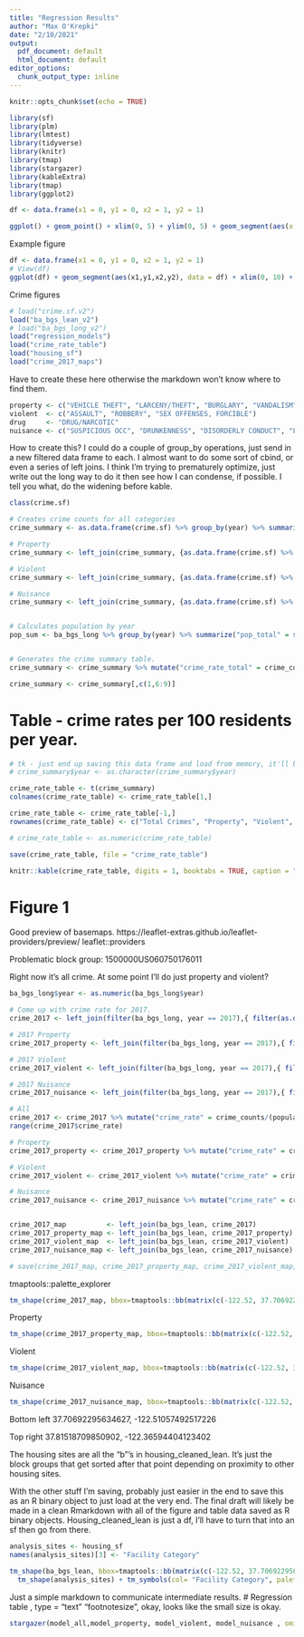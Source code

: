 ```yaml
---
title: "Regression Results"
author: "Max O'Krepki"
date: "2/10/2021"
output:
  pdf_document: default
  html_document: default
editor_options:
  chunk_output_type: inline
---
```


```r
knitr::opts_chunk$set(echo = TRUE)
```

```r
library(sf)
library(plm)
library(lmtest)
library(tidyverse)
library(knitr)
library(tmap)
library(stargazer)
library(kableExtra)
library(tmap)
library(ggplot2)
```



```r
df <- data.frame(x1 = 0, y1 = 0, x2 = 1, y2 = 1)

ggplot() + geom_point() + xlim(0, 5) + ylim(0, 5) + geom_segment(aes(x = x1, y = y1,xend = x2,yend = y2), data = df) + geom_label(aes(2,2))
```

Example figure
```r
df <- data.frame(x1 = 0, y1 = 0, x2 = 1, y2 = 1)
# View(df)
ggplot(df) + geom_segment(aes(x1,y1,x2,y2), data = df) + xlim(0, 10) + ylim(0, 10)
```


Crime figures
```r
# load("crime.sf.v2")
load("ba_bgs_lean_v2")
# load("ba_bgs_long_v2")
load("regression_models")
load("crime_rate_table")
load("housing_sf")
load("crime_2017_maps")
```

Have to create these here otherwise the markdown won't know where to find them. 
```r
property <- c("VEHICLE THEFT", "LARCENY/THEFT", "BURGLARY", "VANDALISM", "STOLEN PROPERTY", "TRESPASS", "ARSON")
violent  <- c("ASSAULT", "ROBBERY", "SEX OFFENSES, FORCIBLE")
drug     <- "DRUG/NARCOTIC"
nuisance <- c("SUSPICIOUS OCC", "DRUNKENNESS", "DISORDERLY CONDUCT", "LOITERING", "LIQUOR LAWS", "GAMBLING", "PROSTITUTION")

```


How to create this? I could do a couple of group_by operations, just send in a new filtered data frame to each. I almost want to do some sort of cbind, or even a series of left joins. I think I'm trying to prematurely optimize, just write out the long way to do it then see how I can condense, if possible. I tell you what, do the widening before kable. 
```r
class(crime.sf)

# Creates crime counts for all categories
crime_summary <- as.data.frame(crime.sf) %>% group_by(year) %>% summarize("crime_counts_total" = n())

# Property
crime_summary <- left_join(crime_summary, {as.data.frame(crime.sf) %>% filter(Category %in% property) %>% group_by(year) %>% summarize("crime_counts_property" = n())})

# Violent
crime_summary <- left_join(crime_summary, {as.data.frame(crime.sf) %>% filter(Category %in% violent) %>% group_by(year) %>% summarize("crime_counts_violent" = n())})

# Nuisance
crime_summary <- left_join(crime_summary, {as.data.frame(crime.sf) %>% filter(Category %in% nuisance) %>% group_by(year) %>% summarize("crime_counts_nuisance" = n())})


# Calculates population by year
pop_sum <- ba_bgs_long %>% group_by(year) %>% summarize("pop_total" = sum(population))


# Generates the crime summary table. 
crime_summary <- crime_summary %>% mutate("crime_rate_total" = crime_counts_total/(pop_sum$pop_total/100), "crime_rate_property" = crime_counts_property/(pop_sum$pop_total/100), "crime_rate_violent" = crime_counts_violent/(pop_sum$pop_total/100), "crime_rate_nuisance" = crime_counts_nuisance/(pop_sum$pop_total/100))

crime_summary <- crime_summary[,c(1,6:9)]
```

# Table - crime rates per 100 residents per year. 
```r
# tk - just end up saving this data frame and load from memory, it'll be easier, honestly. 
# crime_summary$year <- as.character(crime_summary$year)

crime_rate_table <- t(crime_summary)
colnames(crime_rate_table) <- crime_rate_table[1,]

crime_rate_table <- crime_rate_table[-1,]
rownames(crime_rate_table) <- c("Total Crimes", "Property", "Violent", "Nuisance")

# crime_rate_table <- as.numeric(crime_rate_table)

save(crime_rate_table, file = "crime_rate_table")
```

```r

knitr::kable(crime_rate_table, digits = 1, booktabs = TRUE, caption = "San Francisco reported crime rates per 100 residents by year and type") %>% kable_styling(latex_options="scale_down") %>% add_footnote("Source: San Francisco Police Department via SF Open Data Portal", notation = "none")
```


# Figure 1
Good preview of basemaps. 
https://leaflet-extras.github.io/leaflet-providers/preview/
leaflet::providers

Problematic block group:
1500000US060750176011


Right now it's all crime. At some point I'll do just property and violent?
```r
ba_bgs_long$year <- as.numeric(ba_bgs_long$year)

# Come up with crime rate for 2017. 
crime_2017 <- left_join(filter(ba_bgs_long, year == 2017),{ filter(as.data.frame(crime.sf), year == 2017) %>% group_by(geoid_long) %>% summarize("crime_counts" = n()) })

# 2017 Property
crime_2017_property <- left_join(filter(ba_bgs_long, year == 2017),{ filter(as.data.frame(crime.sf), year == 2017 & Category %in% property) %>% group_by(geoid_long) %>% summarize("crime_counts" = n()) })

# 2017 Violent
crime_2017_violent <- left_join(filter(ba_bgs_long, year == 2017),{ filter(as.data.frame(crime.sf), year == 2017 & Category %in% violent) %>% group_by(geoid_long) %>% summarize("crime_counts" = n()) })

# 2017 Nuisance
crime_2017_nuisance <- left_join(filter(ba_bgs_long, year == 2017),{ filter(as.data.frame(crime.sf), year == 2017 & Category %in% nuisance) %>% group_by(geoid_long) %>% summarize("crime_counts" = n()) })

# All
crime_2017 <- crime_2017 %>% mutate("crime_rate" = crime_counts/(population/100))
range(crime_2017$crime_rate)

# Property
crime_2017_property <- crime_2017_property %>% mutate("crime_rate" = crime_counts/(population/100))

# Violent
crime_2017_violent <- crime_2017_violent %>% mutate("crime_rate" = crime_counts/(population/100))

# Nuisance
crime_2017_nuisance <- crime_2017_nuisance %>% mutate("crime_rate" = crime_counts/(population/100))


crime_2017_map          <- left_join(ba_bgs_lean, crime_2017)
crime_2017_property_map <- left_join(ba_bgs_lean, crime_2017_property)
crime_2017_violent_map  <- left_join(ba_bgs_lean, crime_2017_violent)
crime_2017_nuisance_map <- left_join(ba_bgs_lean, crime_2017_nuisance)

# save(crime_2017_map, crime_2017_property_map, crime_2017_violent_map, crime_2017_nuisance_map, file = "crime_2017_maps")
```


tmaptools::palette_explorer

```r
tm_shape(crime_2017_map, bbox=tmaptools::bb(matrix(c(-122.52, 37.70692295634627, -122.34, 37.8151870985090),2,2))) + tm_polygons("crime_rate", title = "", breaks = c(0,2,5,10,20,40,100,3000)) + tm_layout(bg.color = "skyblue")
```

Property
```r
tm_shape(crime_2017_property_map, bbox=tmaptools::bb(matrix(c(-122.52, 37.70692295634627, -122.34, 37.8151870985090),2,2))) + tm_polygons("crime_rate", title = "", breaks = c(0,2,5,10,20,40,100,3000)) + tm_layout(bg.color = "skyblue")
```

Violent
```r
tm_shape(crime_2017_violent_map, bbox=tmaptools::bb(matrix(c(-122.52, 37.70692295634627, -122.34, 37.8151870985090),2,2))) + tm_polygons("crime_rate", title = "", breaks = c(0,2,5,10,20,40,100,3000)) + tm_layout(bg.color = "skyblue")
```

Nuisance
```r
tm_shape(crime_2017_nuisance_map, bbox=tmaptools::bb(matrix(c(-122.52, 37.70692295634627, -122.34, 37.8151870985090),2,2))) + tm_polygons("crime_rate", title = "", breaks = c(0,2,5,10,20,40,100,3000)) + tm_layout(bg.color = "skyblue")
```




Bottom left
37.70692295634627, -122.51057492517226

Top right
37.81518709850902, -122.36594404123402


The housing sites are all the "b"'s in housing_cleaned_lean. It's just the block groups that get sorted after that point depending on proximity to other housing sites. 

With the other stuff I'm saving, probably just easier in the end to save this as an R binary object to just load at the very end. The final draft will likely be made in a clean Rmarkdown with all of the figure and table data saved as R binary objects. Housing_cleaned_lean is just a df, I'll have to turn that into an sf then go from there. 
```r
analysis_sites <- housing_sf
names(analysis_sites)[3] <- "Facility Category"
```


```r
tm_shape(ba_bgs_lean, bbox=tmaptools::bb(matrix(c(-122.52, 37.70692295634627, -122.33, 37.8151870985090),2,2))) + tm_polygons(col = "MAP_COLORS", palette = "Pastel1", minimize = TRUE, alpha = 0.6) +
  tm_shape(analysis_sites) + tm_symbols(col= "Facility Category", palette = c("forestgreen","cornflowerblue"), size = 0.3)
```




Just a simple markdown to communicate intermediate results. 
# Regression table
, type = "text"
 "footnotesize", okay, looks like the small size is okay. 
```r
stargazer(model_all,model_property, model_violent, model_nuisance , omit = "geoid_long", column.sep.width = "0.5pt", no.space = TRUE, font.size = "small", omit.stat = c("rsq", "n", "ser"), dep.var.labels.include = FALSE, dep.var.caption = "", column.labels = c("Total Crimes", "Property Crimes", "Violent Crimes", "Nuisance Crimes"), title = " Table tk. Regression coefficients of neighborhood crime impact variables, by crime type", header = FALSE)
```

